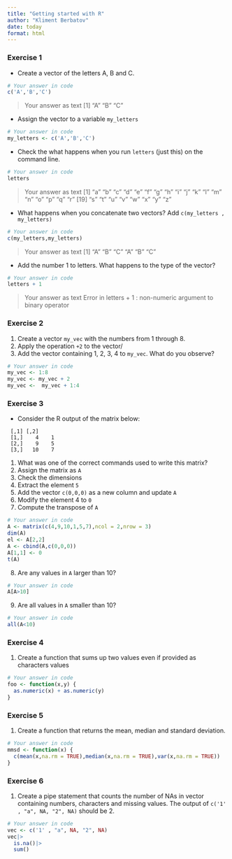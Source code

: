 ```yaml
---
title: "Getting started with R"
author: "Kliment Berbatov"
date: today
format: html
---
```


### Exercise 1 {#sec-1}

* Create a vector of the letters A, B and C.

```r
# Your answer in code
c('A','B','C')

```
> Your answer as text
[1] "A" "B" "C"


* Assign the vector to a variable `my_letters`
```r
# Your answer in code
my_letters <- c('A','B','C')

```


* Check the what happens when you run `letters` (just this) on the command line.
```r
# Your answer in code
letters

```

> Your answer as text
 [1] "a" "b" "c" "d" "e" "f" "g" "h" "i" "j" "k" "l" "m" "n" "o" "p" "q" "r"
[19] "s" "t" "u" "v" "w" "x" "y" "z"


* What happens when you concatenate two vectors? Add `c(my_letters , my_letters)`
```r
# Your answer in code
c(my_letters,my_letters)

```

> Your answer as text
[1] "A" "B" "C" "A" "B" "C"


* Add the number 1 to letters. What happens to the type of the vector?
```r
# Your answer in code
letters + 1

```

> Your answer as text
Error in letters + 1 : non-numeric argument to binary operator


### Exercise 2


1. Create a vector `my_vec` with the numbers from 1 through 8.
2. Apply the operation `+2` to the vector/
3. Add the vector containing 1, 2, 3, 4 to `my_vec`. What do you observe?

```r
# Your answer in code
my_vec <- 1:8
my_vec <- my_vec + 2
my_vec <-  my_vec + 1:4

```



### Exercise 3

* Consider the R output of the matrix below:

```
 [,1] [,2]
 [1,]    4    1
 [2,]    9    5
 [3,]   10    7
```

1. What was one of the correct commands used to write this matrix?
2. Assign the matrix as `A`
3. Check the dimensions
4. Extract the element `5`
5. Add the vector `c(0,0,0)` as a new column and update `A`
6. Modify the element 4 to `0`
7. Compute the transpose of `A`

```r
# Your answer in code
A <- matrix(c(4,9,10,1,5,7),ncol = 2,nrow = 3)
dim(A)
el <- A[2,2]
A <- cbind(A,c(0,0,0))
A[1,1] <- 0
t(A)

```


8. Are any values in `A` larger than 10? 
```r
# Your answer in code
A[A>10]

```

9. Are all values in `A` smaller than 10?
```r
# Your answer in code
all(A<10)

```

### Exercise 4

1. Create a function that sums up two values even if provided as characters values

```r
# Your answer in code
foo <- function(x,y) {
  as.numeric(x) + as.numeric(y)
}

```


### Exercise 5

1. Create a function that returns the mean, median and standard deviation.

```r
# Your answer in code
mmsd <- function(x) {
  c(mean(x,na.rm = TRUE),median(x,na.rm = TRUE),var(x,na.rm = TRUE))
}


```


### Exercise 6
1. Create a pipe statement that counts the number of NAs in vector containing numbers, characters and missing values.
The output of `c('1' , "a", NA, "2", NA)` should be 2.

```r
# Your answer in code
vec <- c('1' , "a", NA, "2", NA)
vec|>
  is.na()|>
  sum()


```


